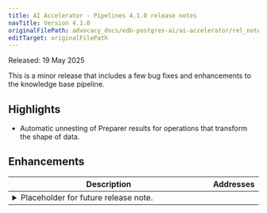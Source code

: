 ```yaml
---
title: AI Accelerator - Pipelines 4.1.0 release notes
navTitle: Version 4.1.0
originalFilePath: advocacy_docs/edb-postgres-ai/ai-accelerator/rel_notes/src/rel_notes_4.1.0.yml
editTarget: originalFilePath
---
```


Released: 19 May 2025

This is a minor release that includes a few bug fixes and enhancements to the knowledge base pipeline.

## Highlights

- Automatic unnesting of Preparer results for operations that transform the shape of data.

## Enhancements

<table class="table w-100"><thead><tr><th>Description</th><th width="10%">Addresses</th></tr></thead><tbody>
<tr><td><details><summary>Placeholder for future release note.</summary><hr/><p>Soon.</p>
</details></td><td></td></tr>
</tbody></table>


